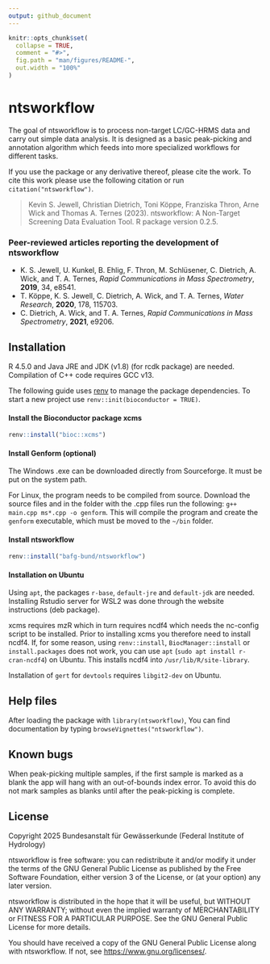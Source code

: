 ```yaml
---
output: github_document
---
```


<!-- README.md is generated from README.Rmd. Please edit that file -->

```r
knitr::opts_chunk$set(
  collapse = TRUE,
  comment = "#>",
  fig.path = "man/figures/README-",
  out.width = "100%"
)
```

# ntsworkflow

The goal of ntsworkflow is to process non-target LC/GC-HRMS data and carry out simple data analysis. It is designed as a basic peak-picking and annotation algorithm which feeds into more specialized workflows for different tasks.

If you use the package or any derivative thereof, please cite the work.
To cite this work please use the following citation or run `citation("ntsworkflow")`.

> Kevin S. Jewell, Christian Dietrich, Toni Köppe, Franziska Thron, Arne Wick and Thomas A. Ternes (2023). 
> ntsworkflow: A Non-Target Screening Data Evaluation Tool. R package version 0.2.5.

### Peer-reviewed articles reporting the development of ntsworkflow

* K. S. Jewell, U. Kunkel, B. Ehlig, F. Thron, M. Schlüsener, C. Dietrich, A. Wick, and T. A. Ternes, *Rapid Communications in Mass Spectrometry*, **2019**, 34, e8541.
* T. Köppe, K. S. Jewell, C. Dietrich, A. Wick, and T. A. Ternes, *Water Research*, **2020**, 178, 115703.
* C. Dietrich, A. Wick, and T. A. Ternes, *Rapid Communications in Mass Spectrometry*, **2021**, e9206.

## Installation

R 4.5.0 and Java JRE and JDK (v1.8) (for rcdk package) are needed. Compilation of C++ code requires GCC v13.

The following guide uses [renv](https://rstudio.github.io/renv/) to manage the package dependencies. To start a new project use `renv::init(bioconductor = TRUE)`.

#### Install the Bioconductor package xcms

```r
renv::install("bioc::xcms")
```

#### Install Genform (optional)
The Windows .exe can be downloaded directly from Sourceforge. It must be put on the system path.

For Linux, the program needs to be compiled from source. Download the source files and in the folder with the .cpp files run the following:
`g++ main.cpp ms*.cpp -o genform`. This will compile the program and create the `genform` executable, which must be moved to the `~/bin` folder.

#### Install ntsworkflow

```r
renv::install("bafg-bund/ntsworkflow")
```

#### Installation on Ubuntu
Using `apt`, the packages `r-base`, `default-jre` and `default-jdk` are needed. Installing Rstudio server for WSL2 was done through the website instructions (deb package).

xcms requires mzR which in turn requires ncdf4 which needs the nc-config script to be installed. Prior to installing xcms you therefore need to install ncdf4. If, for some reason, using `renv::install`, `BiocManager::install` or `install.packages` does not work, you can use `apt` (`sudo apt install r-cran-ncdf4`) on Ubuntu. This installs ncdf4 into `/usr/lib/R/site-library`.

Installation of `gert` for `devtools` requires `libgit2-dev` on Ubuntu.

## Help files
After loading the package with `library(ntsworkflow)`, You can find documentation by typing `browseVignettes("ntsworkflow")`. 

## Known bugs

When peak-picking multiple samples, if the first sample is marked as a blank the app will hang with an out-of-bounds index error. To avoid this do not mark samples as blanks until after the peak-picking is complete.

## License

Copyright 2025 Bundesanstalt für Gewässerkunde (Federal Institute of Hydrology)

ntsworkflow is free software: you can redistribute it and/or modify it under the 
terms of the GNU General Public License as published by the Free Software 
Foundation, either version 3 of the License, or (at your option) any 
later version.

ntsworkflow is distributed in the hope that it will be useful, but WITHOUT ANY 
WARRANTY; without even the implied warranty of MERCHANTABILITY or FITNESS 
FOR A PARTICULAR PURPOSE. See the GNU General Public License for more details.

You should have received a copy of the GNU General Public License along 
with ntsworkflow. If not, see <https://www.gnu.org/licenses/>.
